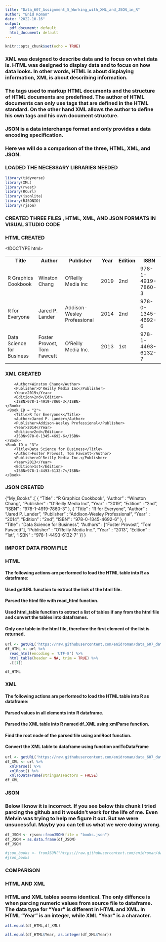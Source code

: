 ---
title: "Data_607_Assignment_5_Working_with_XML_and_JSON_in_R"
author: "Enid Roman"
date: "2022-10-16"
output:
  pdf_document: default
  html_document: default
---

```{r setup, include=FALSE}
knitr::opts_chunk$set(echo = TRUE)
```

### XML was designed to describe data and to focus on what data is. HTML was designed to display data and to focus on how data looks. In other words, HTML is about displaying information, XML is about describing information.

### The tags used to markup HTML documents and the structure of HTML documents are predefined. The author of HTML documents can only use tags that are defined in the HTML standard. On the other hand XML allows the author to define his own tags and his own document structure.

### JSON is a data interchange format and only provides a data encoding specification.

### Here we will do a comparison of the three, HTML, XML, and JSON.


### **LOADED THE NECESSARY LIBRARIES NEEDED**

```{r}
library(tidyverse)
library(XML)
library(rvest)
library(RCurl)
library(jsonlite)
library(RJSONIO)
library(rjson)

```

### **CREATED THREE FILES , HTML, XML, AND JSON FORMATS IN VISUAL STUDIO CODE**

### **HTML CREATED**

<!DOCTYPE html>
<html lang="en">
<head>
    <meta charset="UTF-8">
    <meta http-equiv="X-UA-Compatible" content="IE=edge">
    <meta name="viewport" content="width=device-width, initial-scale=1.0">
    <meta name="author" content="Enid Roman">
    <title>My Books</title>
</head>
<body>
    <table>
        <tr>
            <th>Title</th>
            <th>Author</th>
            <th>Publisher</th>
            <th>Year</th>
            <th>Edition</th>
            <th>ISBN</th>
        </tr>
        <tr>
            <td>R Graphics Cookbook</td>
            <td>Winston Chang</td>
            <td>O'Reilly Media Inc</td>
            <td>2019</td>
            <td>2nd</td>
            <td>978-1-4919-7860-3</td>
        </tr>
        <tr>
            <td>R for Everyone</td>
            <td>Jared P. Lander</td>
            <td>Addison-Wesley Professional</td>
            <td>2014</td>
            <td>2nd</td>
            <td>978-0-1345-4692-6</td>
        </tr>
        <tr>
            <td>Data Science for Business</td>
            <td>Foster Provost, Tom Fawcett</td>
            <td>O'Reilly Media Inc.</td>
            <td>2013</td>
            <td>1st</td>
            <td>978-1-4493-6132-7</td>
        </tr>
    </table>
</body>
</html>

### **XML CREATED**

<?xml version="1.0" encoding="UTF-8"?>
<My_Books>
    <Book ID ="1">
        <Title>R Graphics Cookbook</Title>
        <Author>Winston Chang</Author>
        <Publisher>O'Reilly Media Inc</Publisher>
        <Year>2019</Year>
        <Edition>2nd</Edition>
        <ISBN>078-1-4919-7860-3</ISBN>
    </Book>   
     <Book ID = "2">
        <Title>R for Everyonek</Title>
        <Author>Jared P. Lander</Author>
        <Publisher>Addison-Wesley Professional</Publisher>
        <Year>2014</Year>
        <Edition>2nd</Edition>
        <ISBN>978-0-1345-4692-6</ISBN>
    </Book>
    <Book ID = "3">
        <Title>Data Science for Business</Title>
        <Author>Foster Provost, Tom Fawcett</Author>
        <Publisher>O'Reilly Media Inc.</Publisher>
        <Year>2013</Year>
        <Edition>1st</Edition>
        <ISBN>978-1-4493-6132-7</ISBN>
    </Book>
</My_Books>

### **JSON CREATED**

{"My_Books" :[
    {
        "Title" : "R Graphics Cookbook",
        "Author" : "Winston Chang",
        "Publisher" : "O'Reilly Media Inc",
        "Year" : "2019",
        "Edition" : "2nd",
        "ISBN" : "978-1-4919-7860-3"
    },
    {
        "Title" : "R for Everyone",
        "Author" : "Jared P. Lander",
        "Publisher" : "Addison-Wesley Professional",
        "Year" : "2014",
        "Edition" : "2nd",
        "ISBN" : "978-0-1345-4692-6"
    },
    {   
        "Title" : "Data Science for Business",
        "Authors" : ["Foster Provost", "Tom Fawcett"],
        "Publisher" : "O'Reilly Media Inc.",
        "Year" : "2013",
        "Edition" : "1st",
        "ISBN" : "978-1-4493-6132-7"
    }]
} 

### **IMPORT DATA FROM FILE**

### **HTML**

#### The following actions are performed to load the HTML table into R as dataframe:

####    Used getURL function to extract the link of the html file.
####    Parsed the html file with read_html function.
####    Used html_table function to extract a list of tables if any from the html file and convert the tables                 into dataframes.
####    Only one table in the html file, therefore the first element of the list is returned.

```{r}
url <- getURL('https://raw.githubusercontent.com/enidroman/data_607_data_acquisition_and_management/main/books.html')
df_HTML <- url %>%
  read_html(encoding = 'UTF-8') %>%
  html_table(header = NA, trim = TRUE) %>%
  .[[1]]

df_HTML
```

### **XML**

#### The following actions are performed to load the HTML table into R as dataframe:

####    Parsed values in all elements into R dataframe.
####    Parsed the XML table into R named df_XML using xmlParse function.
####    Find the root node of the parsed file using xmlRoot function.
####    Convert the XML table to dataframe using function xmlToDataFrame

```{r}
url <- getURL('https://raw.githubusercontent.com/enidroman/data_607_data_acquisition_and_management/main/books.xml')
df_XML <- url %>%
  xmlParse() %>%
  xmlRoot() %>%
  xmlToDataFrame(stringsAsFactors = FALSE)
df_XML

```


### **JSON**

### Below I know it is incorrect. If you see below this chunk I tried parcing the github and it wouldn't work for the life of me. Even Melvin was trying to help me figure it out. But we were unsucessful. Mayby you can tell us what we were doing wrong. 

```{r}
df_JSON <- rjson::fromJSON(file = "books.json")
df_JSON = as.data.frame(df_JSON)
df_JSON
```



```{r}
#json_books <- fromJSON("https://raw.githubusercontent.com/enidroman/data_607_data_acquisition_and_management/main/books.json")$My_books
#json_books
```


### **COMPARISON**

### HTML AND XML
### HTML and XML tables seems identical. The only diffence is when parcing numeric values from source file to dataframe. The data type for "Year" is different in HTML and XML. In HTML "Year" is an integer, while XML "Year" is a character. 


```{r}
all.equal(df_HTML,df_XML)
```

```{r}
all.equal(df_HTML$Year, as.integer(df_XML$Year))
```

